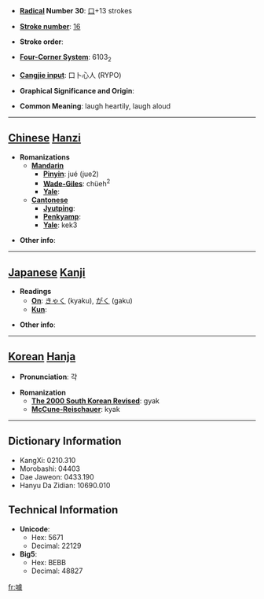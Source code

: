 * '''[[Wiktionary:Chinese radical index| Radical]] Number 30''': [[Wiktionary:Chinese radical index 口|口]]+13 strokes

* '''[[Wiktionary:Chinese total strokes index|Stroke number]]''': [[Wiktionary:Chinese total strokes index 16|16]]

* '''Stroke order''': 

* '''[[Wiktionary:Chinese four corner index|Four-Corner System]]''': 6103<sub>2</sub>

* '''[[Wiktionary:Chinese Cangjie index|Cangjie input]]''': 口卜心人 (RYPO)

* '''Graphical Significance and Origin''': 

* '''Common Meaning''': laugh heartily, laugh aloud

----

== [[Chinese]] [[Hanzi]] ==

* '''Romanizations'''
** '''[[Mandarin]]'''
*** '''[[Pinyin]]''': jué (jue2)
*** '''[[Wade-Giles]]''': chüeh<sup>2</sup>
*** '''[[Yale]]''': 
** '''[[Cantonese]]'''
*** '''[[Jyutping]]''':
*** '''[[Penkyamp]]''': 
*** '''[[Yale]]''': kek3

* '''Other info''': 

----

== [[Japanese]] [[Kanji]] ==

* '''Readings'''
** '''[[On]]''': [[きゃく]] (kyaku), [[がく]] (gaku)
** '''[[Kun]]''': 

* '''Other info''':  

----

== [[Korean]] [[Hanja]] ==

* '''Pronunciation''': 갹

* '''Romanization'''
** '''[[The 2000 South Korean Revised Romanization|The 2000 South Korean Revised]]''': gyak
** '''[[McCune-Reischauer]]''': kyak

----

== Dictionary Information ==

* KangXi: 0210.310
* Morobashi: 04403
* Dae Jaweon: 0433.190
* Hanyu Da Zidian: 10690.010

== Technical Information ==

* '''Unicode''':
** Hex: 5671
** Decimal: 22129
* '''Big5''':
** Hex: BEBB
** Decimal: 48827

[[fr:噱]]